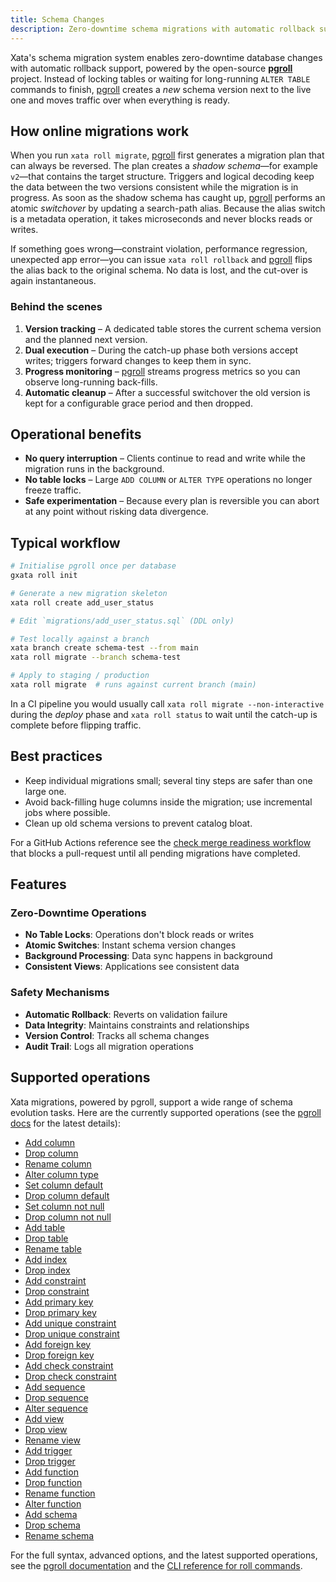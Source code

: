 ```yaml
---
title: Schema Changes
description: Zero-downtime schema migrations with automatic rollback support
---
```


Xata's schema migration system enables zero-downtime database changes with automatic rollback support, powered by the open-source [**pgroll**](https://github.com/xataio/pgroll) project. Instead of locking tables or waiting for long-running `ALTER TABLE` commands to finish, [pgroll](https://github.com/xataio/pgroll) creates a *new* schema version next to the live one and moves traffic over when everything is ready.

## How online migrations work

When you run `xata roll migrate`, [pgroll](https://github.com/xataio/pgroll) first generates a migration plan that can always be reversed. The plan creates a *shadow schema*—for example `v2`—that contains the target structure. Triggers and logical decoding keep the data between the two versions consistent while the migration is in progress. As soon as the shadow schema has caught up, [pgroll](https://github.com/xataio/pgroll) performs an atomic *switchover* by updating a search-path alias. Because the alias switch is a metadata operation, it takes microseconds and never blocks reads or writes.

If something goes wrong—constraint violation, performance regression, unexpected app error—you can issue `xata roll rollback` and [pgroll](https://github.com/xataio/pgroll) flips the alias back to the original schema. No data is lost, and the cut-over is again instantaneous.

### Behind the scenes

1. **Version tracking** – A dedicated table stores the current schema version and the planned next version.
2. **Dual execution** – During the catch-up phase both versions accept writes; triggers forward changes to keep them in sync.
3. **Progress monitoring** – [pgroll](https://github.com/xataio/pgroll) streams progress metrics so you can observe long-running back-fills.
4. **Automatic cleanup** – After a successful switchover the old version is kept for a configurable grace period and then dropped.

## Operational benefits

* **No query interruption** – Clients continue to read and write while the migration runs in the background.
* **No table locks** – Large `ADD COLUMN` or `ALTER TYPE` operations no longer freeze traffic.
* **Safe experimentation** – Because every plan is reversible you can abort at any point without risking data divergence.

## Typical workflow

```bash
# Initialise pgroll once per database
gxata roll init

# Generate a new migration skeleton
xata roll create add_user_status

# Edit `migrations/add_user_status.sql` (DDL only)

# Test locally against a branch
xata branch create schema-test --from main
xata roll migrate --branch schema-test

# Apply to staging / production
xata roll migrate  # runs against current branch (main)
```

In a CI pipeline you would usually call `xata roll migrate --non-interactive` during the *deploy* phase and `xata roll status` to wait until the catch-up is complete before flipping traffic.

## Best practices

* Keep individual migrations small; several tiny steps are safer than one large one.
* Avoid back-filling huge columns inside the migration; use incremental jobs where possible.
* Clean up old schema versions to prevent catalog bloat.

For a GitHub Actions reference see the [check merge readiness workflow](/github-actions/check) that blocks a pull-request until all pending migrations have completed.

## Features

### Zero-Downtime Operations

- **No Table Locks**: Operations don't block reads or writes
- **Atomic Switches**: Instant schema version changes
- **Background Processing**: Data sync happens in background
- **Consistent Views**: Applications see consistent data

### Safety Mechanisms

- **Automatic Rollback**: Reverts on validation failure
- **Data Integrity**: Maintains constraints and relationships
- **Version Control**: Tracks all schema changes
- **Audit Trail**: Logs all migration operations

## Supported operations

Xata migrations, powered by pgroll, support a wide range of schema evolution tasks. Here are the currently supported operations (see the [pgroll docs](https://pgroll.com/docs/latest/operations/) for the latest details):

- [Add column](https://pgroll.com/docs/latest/operations/add_column)
- [Drop column](https://pgroll.com/docs/latest/operations/drop_column)
- [Rename column](https://pgroll.com/docs/latest/operations/rename_column)
- [Alter column type](https://pgroll.com/docs/latest/operations/alter_column_type)
- [Set column default](https://pgroll.com/docs/latest/operations/set_column_default)
- [Drop column default](https://pgroll.com/docs/latest/operations/drop_column_default)
- [Set column not null](https://pgroll.com/docs/latest/operations/set_column_not_null)
- [Drop column not null](https://pgroll.com/docs/latest/operations/drop_column_not_null)
- [Add table](https://pgroll.com/docs/latest/operations/add_table)
- [Drop table](https://pgroll.com/docs/latest/operations/drop_table)
- [Rename table](https://pgroll.com/docs/latest/operations/rename_table)
- [Add index](https://pgroll.com/docs/latest/operations/add_index)
- [Drop index](https://pgroll.com/docs/latest/operations/drop_index)
- [Add constraint](https://pgroll.com/docs/latest/operations/add_constraint)
- [Drop constraint](https://pgroll.com/docs/latest/operations/drop_constraint)
- [Add primary key](https://pgroll.com/docs/latest/operations/add_primary_key)
- [Drop primary key](https://pgroll.com/docs/latest/operations/drop_primary_key)
- [Add unique constraint](https://pgroll.com/docs/latest/operations/add_unique_constraint)
- [Drop unique constraint](https://pgroll.com/docs/latest/operations/drop_unique_constraint)
- [Add foreign key](https://pgroll.com/docs/latest/operations/add_foreign_key)
- [Drop foreign key](https://pgroll.com/docs/latest/operations/drop_foreign_key)
- [Add check constraint](https://pgroll.com/docs/latest/operations/add_check_constraint)
- [Drop check constraint](https://pgroll.com/docs/latest/operations/drop_check_constraint)
- [Add sequence](https://pgroll.com/docs/latest/operations/add_sequence)
- [Drop sequence](https://pgroll.com/docs/latest/operations/drop_sequence)
- [Alter sequence](https://pgroll.com/docs/latest/operations/alter_sequence)
- [Add view](https://pgroll.com/docs/latest/operations/add_view)
- [Drop view](https://pgroll.com/docs/latest/operations/drop_view)
- [Rename view](https://pgroll.com/docs/latest/operations/rename_view)
- [Add trigger](https://pgroll.com/docs/latest/operations/add_trigger)
- [Drop trigger](https://pgroll.com/docs/latest/operations/drop_trigger)
- [Add function](https://pgroll.com/docs/latest/operations/add_function)
- [Drop function](https://pgroll.com/docs/latest/operations/drop_function)
- [Rename function](https://pgroll.com/docs/latest/operations/rename_function)
- [Alter function](https://pgroll.com/docs/latest/operations/alter_function)
- [Add schema](https://pgroll.com/docs/latest/operations/add_schema)
- [Drop schema](https://pgroll.com/docs/latest/operations/drop_schema)
- [Rename schema](https://pgroll.com/docs/latest/operations/rename_schema)

For the full syntax, advanced options, and the latest supported operations, see the [pgroll documentation](https://pgroll.com/docs/latest/) and the [CLI reference for roll commands](/cli/roll).